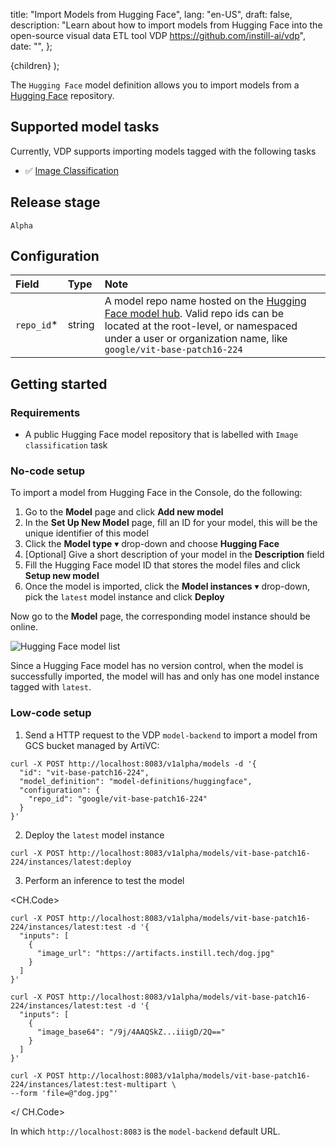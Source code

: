   title: "Import Models from Hugging Face",
  lang: "en-US",
  draft: false,
  description:
    "Learn about how to import models from Hugging Face into the open-source visual data ETL tool VDP https://github.com/instill-ai/vdp",
  date: "",
};

  <DocsLayout meta={meta}>{children}</DocsLayout>
);

The `Hugging Face` model definition allows you to import models from a [Hugging Face](https://huggingface.co/models) repository.

## Supported model tasks

Currently, VDP supports importing models tagged with the following tasks

- ✅ [Image Classification](https://huggingface.co/models?pipeline_tag=image-classification&sort=downloads)

## Release stage

`Alpha`

## Configuration

| Field       | Type   | Note                                                                                                                                                                                                                          |
| :---------- | :----- | :---------------------------------------------------------------------------------------------------------------------------------------------------------------------------------------------------------------------------- |
| `repo_id`\* | string | A model repo name hosted on the [Hugging Face model hub](https://huggingface.co/models). Valid repo ids can be located at the root-level, or namespaced under a user or organization name, like `google/vit-base-patch16-224` |

## Getting started

### Requirements

- A public Hugging Face model repository that is labelled with `Image classification` task

### No-code setup

To import a model from Hugging Face in the Console, do the following:

1. Go to the **Model** page and click **Add new model**
2. In the **Set Up New Model** page, fill an ID for your model, this will be the unique identifier of this model
3. Click the **Model type** ▾ drop-down and choose **Hugging Face**
4. [Optional] Give a short description of your model in the **Description** field
5. Fill the Hugging Face model ID that stores the model files and click **Setup new model**
6. Once the model is imported, click the **Model instances** ▾ drop-down, pick the `latest` model instance and click **Deploy**

Now go to the **Model** page, the corresponding model instance should be online.

![Hugging Face model list](/docs-assets/import-models/hf-model-list.png)

Since a Hugging Face model has no version control, when the model is successfully imported, the model will has and only has one model instance tagged with `latest`.

### Low-code setup

1. Send a HTTP request to the VDP `model-backend` to import a model from GCS bucket managed by ArtiVC:

```shellscript cURL
curl -X POST http://localhost:8083/v1alpha/models -d '{
  "id": "vit-base-patch16-224",
  "model_definition": "model-definitions/huggingface",
  "configuration": {
    "repo_id": "google/vit-base-patch16-224"
  }
}'
```

2. Deploy the `latest` model instance

```shellscript cURL
curl -X POST http://localhost:8083/v1alpha/models/vit-base-patch16-224/instances/latest:deploy
```

3. Perform an inference to test the model

<CH.Code>

```shellscript cURL(url)
curl -X POST http://localhost:8083/v1alpha/models/vit-base-patch16-224/instances/latest:test -d '{
  "inputs": [
    {
      "image_url": "https://artifacts.instill.tech/dog.jpg"
    }
  ]
}'
```

```shellscript cURL(base64)
curl -X POST http://localhost:8083/v1alpha/models/vit-base-patch16-224/instances/latest:test -d '{
  "inputs": [
    {
      "image_base64": "/9j/4AAQSkZ...iiigD/2Q=="
    }
  ]
}'
```

```shellscript cURL(multipart)
curl -X POST http://localhost:8083/v1alpha/models/vit-base-patch16-224/instances/latest:test-multipart \
--form 'file=@"dog.jpg"'
```

</ CH.Code>

In which `http://localhost:8083` is the `model-backend` default URL.
